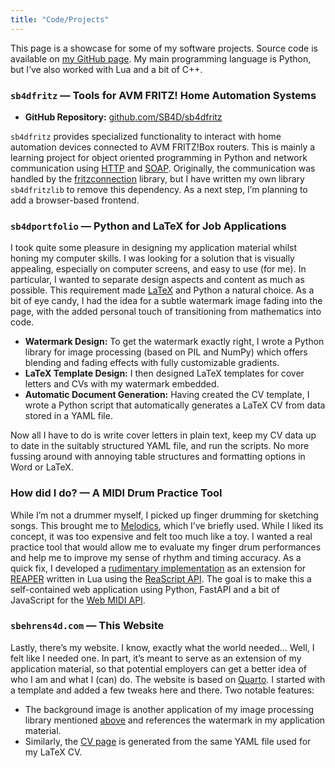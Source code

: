 ```yaml
---
title: "Code/Projects"
---
```


This page is a showcase for some of my software projects. Source code is available on [my GitHub page](https://github.com/SB4D/). My main programming language is Python, but I've also worked with Lua and a bit of C++. 




### `sb4dfritz` — Tools for AVM FRITZ! Home Automation Systems

* **GitHub Repository:** [github.com/SB4D/sb4dfritz](https://github.com/SB4D/sb4dfritz)
<!-- * **Technologies used:** Python 3, key libraries: requests, threading, protocals: HTTP and SOAP  -->

`sb4dfritz` provides specialized functionality to interact with home automation devices connected to AVM FRITZ!Box routers. This is mainly a learning project for object oriented programming in Python and network communication using [HTTP](https://en.wikipedia.org/wiki/HTTP) and [SOAP](https://en.wikipedia.org/wiki/SOAP). Originally, the communication was handled by the [fritzconnection](https://github.com/kbr/fritzconnection) library, but I have written my own library `sb4dfritzlib` to remove this dependency. As a next step, I'm planning to add a browser-based frontend.


### `sb4dportfolio` — Python and LaTeX for Job Applications

I took quite some pleasure in designing my application material whilst honing my computer skills. I was looking for a solution that is visually appealing, especially on computer screens, and easy to use (for me). In particular, I wanted to separate design aspects and content as much as possible. This requirement made [LaTeX](https://en.wikipedia.org/wiki/LaTeX) and Python a natural choice. As a bit of eye candy, I had the idea for a subtle watermark image fading into the page, with the added personal touch of transitioning from mathematics into code. 

* **Watermark Design:** To get the watermark exactly right, I wrote a Python library for image processing (based on PIL and NumPy) which offers blending and fading effects with fully customizable gradients.
* **LaTeX Template Design:** I then designed LaTeX templates for cover letters and CVs with my watermark embedded. 
* **Automatic Document Generation:** Having created the CV template, I wrote a Python script that automatically generates a LaTeX CV from data stored in a YAML file. 

Now all I have to do is write cover letters in plain text, keep my CV data up to date in the suitably structured YAML file, and run the scripts. No more fussing around with annoying table structures and formatting options in Word or LaTeX. 


### How did I do? — A MIDI Drum Practice Tool

While I'm not a drummer myself, I picked up finger drumming for sketching songs. This brought me to [Melodics](https://melodics.com/), which I've briefly used. While I liked its concept, it was too expensive and felt too much like a toy. I wanted a real practice tool that would allow me to evaluate my finger drum performances and help me to improve my sense of rhythm and timing accuracy. As a quick fix, I developed a [rudimentary implementation](https://github.com/SB4D/Reaper/blob/main/ReaScripts/MIDI/Compare%20notes%20in%20active%20take%20of%20selected%20MIDI%20item%20to%20specified%20grid.lua) as an extension for [REAPER](https://www.reaper.fm/) written in Lua using the [ReaScript API](https://www.reaper.fm/sdk/reascript/reascripthelp.html). The goal is to make this a self-contained web application using Python, FastAPI and a bit of JavaScript for the [Web MIDI API](https://www.w3.org/TR/webmidi/).


### `sbehrens4d.com` — This Website 

Lastly, there's my website. I know, exactly what the world needed... Well, I felt like I needed one. In part, it's meant to serve as an extension of my application material, so that potential employers can get a better idea of who I am and what I (can) do. The website is based on [Quarto](https://quarto.org/). I started with a template and added a few tweaks here and there. Two notable features:

* The background image is another application of my image processing library mentioned [above](#python-and-latex-for-job-applications) and references the watermark in my application material. 
* Similarly, the [CV page](cv.html) is generated from the same YAML file used for my LaTeX CV. 
